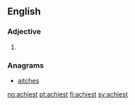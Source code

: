 ==English==

===Adjective===
{{head|en|adjective superlative form}}

# {{en-superlative of|achy}}

===Anagrams===
* [[aitches#English|aitches]]

[[no:achiest]]
[[pt:achiest]]
[[fi:achiest]]
[[sv:achiest]]